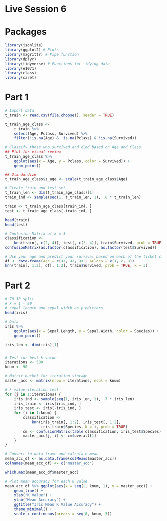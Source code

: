 
# Live Session 6

# Packages
```r
library(jsonlite)
library(ggplot2) # Plots
library(magrittr) # Pipe function
library(dplyr)
library(tidyverse) # Functions for tidying data
library(e1071)
library(class)
library(caret)
```

# Part 1
```r
# Import data
t_train <- read.csv(file.choose(), header = TRUE)

t_train_age_class <-
    t_train %>%
    select(Age, Pclass, Survived) %>%
    filter(!is.na(Age) & !is.na(Pclass) & !is.na(Survived))

# Classify those who survived and died based on Age and Class
## Plot for visual review
t_train_age_class %>%
    ggplot(aes(x = Age, y = Pclass, color = Survived)) +
    geom_point()

## Standardize
t_train_age_class$z_age <- scale(t_train_age_class$Age)

# Create train and test set
t_train_len <- dim(t_train_age_class)[1]
train_ind <- sample(seq(1, t_train_len, 1), .8 * t_train_len)

train <- t_train_age_class[train_ind, ]
test <- t_train_age_class[-train_ind, ]

head(train)
head(test)

# Confusion Matrix of k = 3
classification <-
    knn(train[, c(2, 4)], test[, c(2, 4)], train$Survived, prob = TRUE, k = 3)
confusionMatrix(as.factor(classification), as.factor(test$Survived))

# Use your age and predict your survival based on each of the ticket classes
df <- data.frame(Age = c(33, 33, 33), pClass = c(1, 2, 3))
knn(train[, 1:2], df[, 1:2], train$Survived, prob = TRUE, k = 3)
```

# Part 2
```r
# 70-30 split
# k = 1 - 90
# sepal length and sepal width as predictors
head(iris)

# Data
iris %>%
    ggplot(aes(x = Sepal.Length, y = Sepal.Width, color = Species)) +
    geom_point()

iris_len <- dim(iris)[1]


# Test for best k value
iterations <- 500
knum <- 90

# Matrix bucket for iteration storage
master_acc <- matrix(nrow = iterations, ncol = knum)

# k value iteration test
for (j in 1:iterations) {
    iris_ind <- sample(seq(1, iris_len, 1), .7 * iris_len)
    iris_train <- iris[iris_ind, ]
    iris_test <- iris[-iris_ind, ]
    for (i in 1:knum) {
        classification <-
            knn(iris_train[, 1:2], iris_test[, 1:2],
                iris_train$Species, k = i, prob = TRUE)
        cm <- confusionMatrix(table(classification, iris_test$Species))
        master_acc[j, i] <- cm$overall[1]
    }
}

# Convert to data frame and calculate mean
mean_acc_df <- as.data.frame(colMeans(master_acc))
colnames(mean_acc_df) <- c("master_acc")

which.max(mean_acc_df$master_acc)

# Plot mean accuracy for each k value
mean_acc_df %>% ggplot(aes(x = seq(1, knum, 1), y = master_acc)) +
    geom_line() +
    xlab("K Value") +
    ylab("Mean Accuracy") +
    ggtitle("Iris Mean K Value Accuracy") +
    theme_minimal() +
    scale_x_continuous(breaks = seq(0, knum, 5))
```
